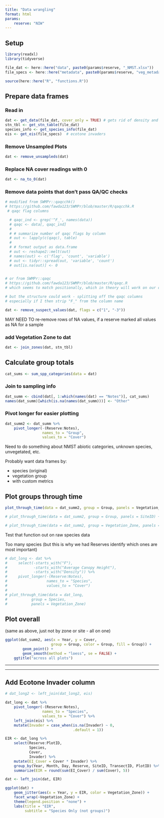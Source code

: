 ```yaml
---
title: "Data wrangling"
format: html
params:
    reserve: "NIW"
---
```


## Setup  

```r
library(readxl)
library(tidyverse)

file_dat <- here::here("data", paste0(params$reserve, "_NMST.xlsx"))
file_specs <- here::here("metadata", paste0(params$reserve, "veg_metadata.xlsx"))

source(here::here("R", "functions.R"))
```

## Prepare data frames  

### Read in  

```r
dat <- get_data(file_dat, cover_only = TRUE) # gets rid of density and height columns; keeps F_ columns
stn_tbl <- get_stn_table(file_dat)
species_info <- get_species_info(file_dat)
eis <- get_eis(file_specs)  # ecotone invaders
```

### Remove Unsampled Plots  

```r
dat <- remove_unsampleds(dat)
```


### Replace NA cover readings with 0  

```r
dat <- na_to_0(dat)
```


### Remove data points that don't pass QA/QC checks  


```r
# modified from SWMPr::qaqcchk()
# https://github.com/fawda123/SWMPr/blob/master/R/qaqcchk.R
 # qaqc flag columns

  # qaqc_ind <- grep('^F_', names(data))
  # qaqc <- data[, qaqc_ind]
  # 
  # # summarize number of qaqc flags by column
  # out <- lapply(c(qaqc), table)
  # 
  # # format output as data.frame
  # out <- reshape2::melt(out)
  # names(out) <- c('flag', 'count', 'variable')
  # out <- tidyr::spread(out, 'variable', 'count')
  # out[is.na(out)] <- 0
  
```


```r
# or from SWMPr::qaqc  
# https://github.com/fawda123/SWMPr/blob/master/R/qaqc.R
# which seems to match positionally, which in theory will work on our data frames but in practice I'm too worried about copy-paste errors in the F_ columns so I'd rather match by name

# but the structure could work - splitting off the qaqc columns
# especially if I then strip "F_" from the column name  

```

```r
dat <- remove_suspect_values(dat, flags = c("1", "-3"))
```


MAY NEED TO re-remove rows of NA values, if a reserve marked all values as NA for a sample  



### add Vegetation Zone to dat  

```r
dat <- join_zones(dat, stn_tbl)
```


## Calculate group totals  

```r
cat_sums <- sum_spp_categories(data = dat)
```

### Join to sampling info  

```r
dat_summ <- cbind(dat[, 1:which(names(dat) == "Notes")], cat_sums)
names(dat_summ)[which(is.na(names(dat_summ)))] <- "Other"
```

### Pivot longer for easier plotting  

```r
dat_summ2 <- dat_summ %>% 
    pivot_longer(-(Reserve:Notes),
                 names_to = "Group",
                 values_to = "Cover")
```

Need to do something about NMST abiotic categories, unknown species, unvegetated, etc.  

Probably want data frames by:  

-  species (original)  
-  vegetation group  
-  with custom metrics  


## Plot groups through time  


```r
plot_through_time(data = dat_summ2, group = Group, panels = Vegetation_Zone) + ggtitle("By Zone")
```

```r
# plot_through_time(data = dat_summ2, group = Group, panels = SiteID) + ggtitle("By Site")
```

```r
# plot_through_time(data = dat_summ2, group = Vegetation_Zone, panels = Group) + ggtitle("By Species Group")
```


Test that function out on raw species data  

Too many species (but this is why we had Reserves identify which ones are most important)  

```r
# dat_long <- dat %>% 
#     select(-starts_with("F"),
#            -starts_with("Average Canopy Height"),
#            -starts_with("Density")) %>% 
#     pivot_longer(-(Reserve:Notes),
#                  names_to = "Species",
#                  values_to = "Cover")
# 
# plot_through_time(data = dat_long,
#           group = Species,
#           panels = Vegetation_Zone)
```

## Plot overall  

(same as above, just not by zone or site - all on one)  

```r
ggplot(dat_summ2, aes(x = Year, y = Cover, 
                     group = Group, color = Group, fill = Group)) +
        geom_point() +
        geom_smooth(method = "loess", se = FALSE) +
    ggtitle("across all plots")
```



***  
***  



## Add Ecotone Invader column  

```r
# dat_long2 <- left_join(dat_long2, eis)
```

```r
dat_long <- dat %>% 
    pivot_longer(-(Reserve:Notes),
                 names_to = "Species",
                 values_to = "Cover") %>% 
    left_join(eis) %>% 
    mutate(Invader = case_when(is.na(Invader) ~ 0,
                               .default = 1))

EIR <- dat_long %>% 
    select(Reserve:PlotID,
           Species,
           Cover,
           Invader) %>% 
    mutate(EI_Cover = Cover * Invader) %>% 
    group_by(Year, Month, Day, Reserve, SiteID, TransectID, PlotID) %>% 
    summarize(EIR = round(sum(EI_Cover) / sum(Cover), 5))

dat <- left_join(dat, EIR)
```

```r
ggplot(dat) +
    geom_jitter(aes(x = Year, y = EIR, color = Vegetation_Zone)) +
    facet_wrap(~Vegetation_Zone) +
    theme(legend.position = "none") +
    labs(title = "EIR",
         subtitle = "Species Only (not groups)")
```


